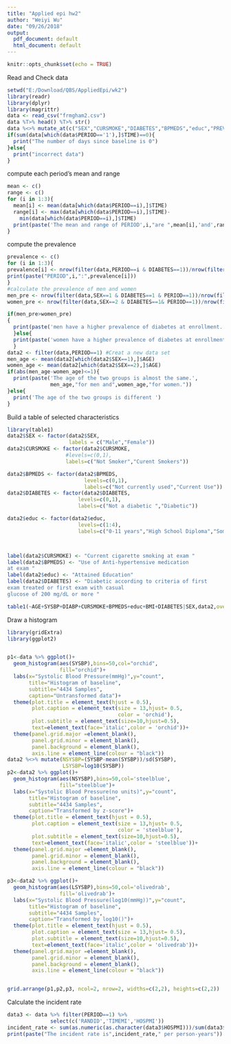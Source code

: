 ---
title: "Applied epi hw2"
author: "Weiyi Wu"
date: "09/26/2018"
output:
  pdf_document: default
  html_document: default
---

```{r setup, include=FALSE}
knitr::opts_chunk$set(echo = TRUE)
```

Read and Check data
```{r}
setwd("E:/Download/QBS/AppliedEpi/wk2")
library(readr)
library(dplyr)
library(magrittr)
data <- read_csv("frmgham2.csv")
data %T>% head() %T>% str() 
data %<>% mutate_at(c("SEX","CURSMOKE","DIABETES","BPMEDS","educ","PREVAP","PREVCHD","PREVMI","PREVSTRK","PREVHYP","PERIOD","DEATH","ANGINA","HOSPMI","MI_FCHD","ANYCHD","STROKE","CVD","HYPERTEN"),as.factor)
if(sum(data[which(data$PERIOD=='1'),]$TIME)==0){
  print("The number of days since baseline is 0")
}else{
  print("incorrect data")
}
```

compute each period's mean and range
```{r}
mean <- c()
range <- c()
for (i in 1:3){
  mean[i] <- mean(data[which(data$PERIOD==i),]$TIME)
  range[i] <- max(data[which(data$PERIOD==i),]$TIME)-
    min(data[which(data$PERIOD==i),]$TIME)
  print(paste('The mean and range of PERIOD',i,"are ",mean[i],'and',range[i]))
}

```

compute the prevalence 
```{r}
prevalence <- c()
for (i in 1:3){
prevalence[i] <- nrow(filter(data,PERIOD==i & DIABETES==1))/nrow(filter(data,PERIOD==i))
print(paste("PERIOD",i,":",prevalence[i]))
}
#calculate the prevalence of men and women
men_pre <- nrow(filter(data,SEX==1 & DIABETES==1 & PERIOD==1))/nrow(filter(data,SEX==1& PERIOD==1))
women_pre <- nrow(filter(data,SEX==2 & DIABETES==1& PERIOD==1))/nrow(filter(data,SEX==2& PERIOD==1))

if(men_pre>women_pre)
{
  print(paste('men have a higher prevalence of diabetes at enrollment.',men_pre,"for men and",women_pre,"for women."))
  }else{
  print(paste('women have a higher prevalence of diabetes at enrollment.',men_pre,"for men and",women_pre,"for women."))
  }
data2 <- filter(data,PERIOD==1) #Creat a new data set
men_age <- mean(data2[which(data2$SEX==1),]$AGE)
women_age <- mean(data2[which(data2$SEX==2),]$AGE)
if(abs(men_age-women_age)<=1){
  print(paste('The age of the two groups is almost the same.',
              men_age,"for men and",women_age,"for women."))
}else{
  print('The age of the two groups is different ')
}
```

Build a table of selected characteristics 
```{r}
library(table1)
data2$SEX <- factor(data2$SEX,
                    labels = c("Male","Female"))
data2$CURSMOKE <- factor(data2$CURSMOKE,
                   #levels=c(0,1),
                   labels=c("Not Smoker","Curent Smokers"))

data2$BPMEDS <- factor(data2$BPMEDS,
                         levels=c(0,1),
                         labels=c("Not currently used","Current Use"))
data2$DIABETES <- factor(data2$DIABETES,
                       levels=c(0,1),
                       labels=c("Not a diabetic ","Diabetic"))

data2$educ <- factor(data2$educ,
                       levels=c(1:4),
                       labels=c("0-11 years","High School Diploma","Some College, Vocational School","College(BS,BA) degree or more"))



label(data2$CURSMOKE) <- "Current cigarette smoking at exam "
label(data2$BPMEDS) <- "Use of Anti-hypertensive medication 
at exam "
label(data2$educ) <- "Attained Education"
label(data2$DIABETES) <- "Diabetic according to criteria of first 
exam treated or first exam with casual 
glucose of 200 mg/dL or more "

table1(~AGE+SYSBP+DIABP+CURSMOKE+BPMEDS+educ+BMI+DIABETES|SEX,data2,overall = "Total")
```

Draw a histogram
```{r}
library(gridExtra)
library(ggplot2)


p1<-data %>% ggplot()+
  geom_histogram(aes(SYSBP),bins=50,col="orchid",
                 fill="orchid")+
  labs(x="Systolic Blood Pressure(mmHg)",y="count",
       title="Histogram of baseline",
       subtitle="4434 Samples",
       caption="Untransformed data")+
  theme(plot.title = element_text(hjust = 0.5),
        plot.caption = element_text(size = 13,hjust= 0.5,
                                    color = 'orchid'),
        plot.subtitle = element_text(size=10,hjust=0.5),
        text=element_text(face='italic',color = 'orchid'))+
  theme(panel.grid.major =element_blank(), 
        panel.grid.minor = element_blank(),
        panel.background = element_blank(),
        axis.line = element_line(colour = "black"))
data2 %<>% mutate(NSYSBP=(SYSBP-mean(SYSBP))/sd(SYSBP),
                  LSYSBP=log10(SYSBP))
p2<-data2 %>% ggplot()+
  geom_histogram(aes(NSYSBP),bins=50,col='steelblue',
                 fill="steelblue")+
  labs(x="Systolic Blood Pressure(no units)",y="count",
       title="Histogram of baseline",
       subtitle="4434 Samples",
       caption="Transformed by z-score")+
  theme(plot.title = element_text(hjust = 0.5),
        plot.caption = element_text(size = 13,hjust= 0.5,
                                    color = 'steelblue'),
        plot.subtitle = element_text(size=10,hjust=0.5),
        text=element_text(face='italic',color = 'steelblue'))+
  theme(panel.grid.major =element_blank(), 
        panel.grid.minor = element_blank(),
        panel.background = element_blank(),
        axis.line = element_line(colour = "black"))

p3<-data2 %>% ggplot()+
  geom_histogram(aes(LSYSBP),bins=50,col='olivedrab',
                 fill='olivedrab')+
  labs(x="Systolic Blood Pressure(log10(mmHg))",y="count",
       title="Histogram of baseline",
       subtitle="4434 Samples",
       caption="Transformed by log10()")+
  theme(plot.title = element_text(hjust = 0.5),
        plot.caption = element_text(size = 13,hjust= 0.5),
        plot.subtitle = element_text(size=10,hjust=0.5),
        text=element_text(face='italic',color = 'olivedrab'))+
  theme(panel.grid.major =element_blank(), 
        panel.grid.minor = element_blank(),
        panel.background = element_blank(),
        axis.line = element_line(colour = "black"))


grid.arrange(p1,p2,p3, ncol=2, nrow=2, widths=c(2,2), heights=c(2,2))
```

Calculate the incident rate
```{r}
data3 <- data %>% filter(PERIOD==1) %>%
              select(c('RANDID','TIMEMI','HOSPMI'))
incident_rate <- sum(as.numeric(as.character(data3$HOSPMI)))/sum(data3$TIMEMI)*365
print(paste("The incident rate is",incident_rate," per person-years"))
```